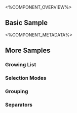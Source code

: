 
<%COMPONENT_OVERVIEW%>

## Basic Sample
<Basic />

<%COMPONENT_METADATA%>

## More Samples

### Growing List
<Growing />

### Selection Modes
<Modes />

### Grouping
<GroupHeaders />

### Separators
<SeparationTypes />